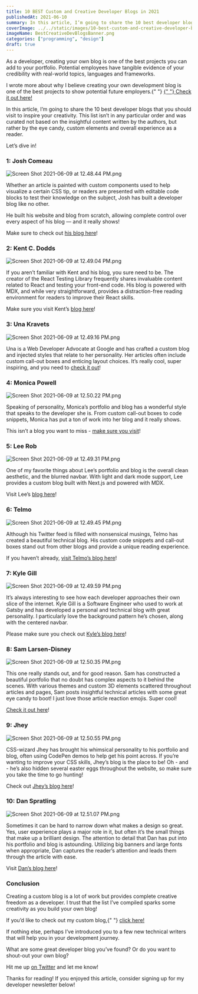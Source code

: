 ---
title: 10 BEST Custom and Creative Developer Blogs in 2021
publishedAt: 2021-06-10
summary: In this article, I’m going to share the 10 best developer blogs that you should visit to inspire your creativity.
coverImage: ../../static/images/10-best-custom-and-creative-developer-blogs-in-2021/BestCreativeDevBlogsBanner.png
imageName: BestCreativeDevBlogsBanner.png
categories: ["programming", "design"]
draft: true
---

As a developer, creating your own blog is one of the best projects you can add to your portfolio. Potential employees have tangible evidence of your credibility with real-world topics, languages and frameworks.

<Infoquote>
  I wrote more about why I believe creating your own development blog is one of
  the best projects to show potential future employers.{" "}
  <a
    href="https://braydoncoyer.dev/blog/why-every-developer-should-build-their-own-blog/"
    target="_blank"
  >
    {" "}
    Check it out here!
  </a>
</Infoquote>

In this article, I’m going to share the 10 best developer blogs that you should visit to inspire your creativity. This list isn’t in any particular order and was curated not based on the insightful content written by the authors, but rather by the eye candy, custom elements and overall experience as a reader.

Let’s dive in!

### 1: Josh Comeau

![Screen Shot 2021-06-09 at 12.48.44 PM.png](https://res.craft.do/user/full/2f1f2003-c717-014a-0ff0-8172b22b7eda/doc/C7E4A85E-8A57-49FB-AB08-B9269B84D9E2/933464E7-98F9-4CFA-A3CE-02D7AF6AB623_2/Screen%20Shot%202021-06-09%20at%2012.48.44%20PM.png)

Whether an article is painted with custom components used to help visualize a certain CSS tip, or readers are presented with editable code blocks to test their knowledge on the subject, Josh has built a developer blog like no other.

He built his website and blog from scratch, allowing complete control over every aspect of his blog — and it really shows!

Make sure to check out [his blog here](https://www.joshwcomeau.com/latest/)!

### 2: Kent C. Dodds

![Screen Shot 2021-06-09 at 12.49.04 PM.png](https://res.craft.do/user/full/2f1f2003-c717-014a-0ff0-8172b22b7eda/doc/C7E4A85E-8A57-49FB-AB08-B9269B84D9E2/1D8A4E78-880B-410A-AF4D-30D2F9B42B00_2/Screen%20Shot%202021-06-09%20at%2012.49.04%20PM.png)

If you aren’t familiar with Kent and his blog, you sure need to be. The creator of the React Testing Library frequently shares invaluable content related to React and testing your front-end code. His blog is powered with MDX, and while very straightforward, provides a distraction-free reading environment for readers to improve their React skills.

Make sure you visit Kent’s [blog here](https://kentcdodds.com/blog/)!

### 3: Una Kravets

![Screen Shot 2021-06-09 at 12.49.16 PM.png](https://res.craft.do/user/full/2f1f2003-c717-014a-0ff0-8172b22b7eda/doc/C7E4A85E-8A57-49FB-AB08-B9269B84D9E2/BC887968-A29F-41C4-BFEA-A56010C5F7A9_2/Screen%20Shot%202021-06-09%20at%2012.49.16%20PM.png)

Una is a Web Developer Advocate at Google and has crafted a custom blog and injected styles that relate to her personality. Her articles often include custom call-out boxes and enticing layout choices. It’s really cool, super inspiring, and you need to [check it out](https://una.im/archive/)!

### 4: Monica Powell

![Screen Shot 2021-06-09 at 12.50.22 PM.png](https://res.craft.do/user/full/2f1f2003-c717-014a-0ff0-8172b22b7eda/doc/C7E4A85E-8A57-49FB-AB08-B9269B84D9E2/3BF1D5BF-81FB-43B4-A09F-DBE2A76C40CC_2/Screen%20Shot%202021-06-09%20at%2012.50.22%20PM.png)

Speaking of personality, Monica’s portfolio and blog has a wonderful style that speaks to the developer she is. From custom call-out boxes to code snippets, Monica has put a ton of work into her blog and it really shows.

This isn’t a blog you want to miss - [make sure you visit](https://aboutmonica.com/writing)!

### 5: Lee Rob

![Screen Shot 2021-06-09 at 12.49.31 PM.png](https://res.craft.do/user/full/2f1f2003-c717-014a-0ff0-8172b22b7eda/doc/C7E4A85E-8A57-49FB-AB08-B9269B84D9E2/267A82E0-77B0-4587-9903-C60D1E3CB8B7_2/Screen%20Shot%202021-06-09%20at%2012.49.31%20PM.png)

One of my favorite things about Lee’s portfolio and blog is the overall clean aesthetic, and the blurred navbar. With light and dark mode support, Lee provides a custom blog built with Next.js and powered with MDX.

Visit Lee’s [blog here](https://leerob.io/blog)!

### 6: Telmo

![Screen Shot 2021-06-09 at 12.49.45 PM.png](https://res.craft.do/user/full/2f1f2003-c717-014a-0ff0-8172b22b7eda/doc/C7E4A85E-8A57-49FB-AB08-B9269B84D9E2/8463F035-060A-4EA4-8B46-4DAC231139B4_2/Screen%20Shot%202021-06-09%20at%2012.49.45%20PM.png)

Although his Twitter feed is filled with nonsensical musings, Telmo has created a beautiful technical blog. His custom code snippets and call-out boxes stand out from other blogs and provide a unique reading experience.

If you haven’t already, [visit Telmo’s blog here](https://telmo.is/)!

### 7: Kyle Gill

![Screen Shot 2021-06-09 at 12.49.59 PM.png](https://res.craft.do/user/full/2f1f2003-c717-014a-0ff0-8172b22b7eda/doc/C7E4A85E-8A57-49FB-AB08-B9269B84D9E2/84F06D50-91FE-4AFD-8088-2AA657403E77_2/Screen%20Shot%202021-06-09%20at%2012.49.59%20PM.png)

It’s always interesting to see how each developer approaches their own slice of the internet. Kyle Gill is a Software Engineer who used to work at Gatsby and has developed a personal and technical blog with great personality. I particularly love the background pattern he’s chosen, along with the centered navbar.

Please make sure you check out [Kyle’s blog here](https://kylegill.com/essays)!

### 8: Sam Larsen-Disney

![Screen Shot 2021-06-09 at 12.50.35 PM.png](https://res.craft.do/user/full/2f1f2003-c717-014a-0ff0-8172b22b7eda/doc/C7E4A85E-8A57-49FB-AB08-B9269B84D9E2/676536CE-3952-44B8-AFA7-F1CD4CCB6767_2/Screen%20Shot%202021-06-09%20at%2012.50.35%20PM.png)

This one really stands out, and for good reason. Sam has constructed a beautiful portfolio that no doubt has complex aspects to it behind the scenes. With various themes and custom 3D elements scattered throughout articles and pages, Sam posts insightful technical articles with some great eye candy to boot! I just love those article reaction emojis. Super cool!

[Check it out here](https://sld.codes/articles)!

### 9: Jhey

![Screen Shot 2021-06-09 at 12.50.55 PM.png](https://res.craft.do/user/full/2f1f2003-c717-014a-0ff0-8172b22b7eda/doc/C7E4A85E-8A57-49FB-AB08-B9269B84D9E2/B1426050-9BF7-42B7-A0A3-749BDFF12058_2/Screen%20Shot%202021-06-09%20at%2012.50.55%20PM.png)

CSS-wizard Jhey has brought his whimsical personality to his portfolio and blog, often using CodePen demos to help get his point across. If you’re wanting to improve your CSS skills, Jhey’s blog is the place to be! Oh - and - he’s also hidden several easter eggs throughout the website, so make sure you take the time to go hunting!

Check out [Jhey’s blog here](https://jhey.dev/writing/)!

### 10: Dan Spratling

![Screen Shot 2021-06-09 at 12.51.07 PM.png](https://res.craft.do/user/full/2f1f2003-c717-014a-0ff0-8172b22b7eda/doc/C7E4A85E-8A57-49FB-AB08-B9269B84D9E2/54EA0A8D-7AA2-4912-BB07-A5D161A10913_2/Screen%20Shot%202021-06-09%20at%2012.51.07%20PM.png)

Sometimes it can be hard to narrow down what makes a design so great. Yes, user experience plays a major role in it, but often it’s the small things that make up a brilliant design. The attention to detail that Dan has put into his portfolio and blog is astounding. Utilizing big banners and large fonts when appropriate, Dan captures the reader’s attention and leads them through the article with ease.

Visit [Dan’s blog here](https://danspratling.dev/blog)!

### Conclusion

Creating a custom blog is a lot of work but provides complete creative freedom as a developer. I trust that the list I’ve compiled sparks some creativity as you build your own blog!

<Announcementquote>
  If you’d like to check out my custom blog,{" "}
  <a href="http://braydoncoyer.dev/blog" target="_blank">
    click here!
  </a>
</Announcementquote>

If nothing else, perhaps I’ve introduced you to a few new technical writers that will help you in your development journey.

What are some great developer blog you’ve found? Or do you want to shout-out your own blog?

Hit me up [on Twitter](https://twitter.com/BraydonCoyer) and let me know!

Thanks for reading! If you enjoyed this article, consider signing up for my developer newsletter below!
